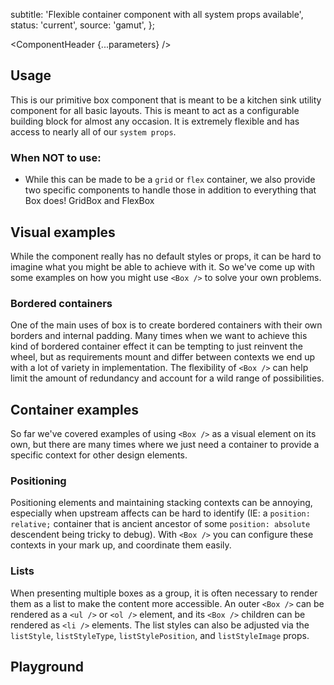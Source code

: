 


  subtitle: 'Flexible container component with all system props available',
  status: 'current',
  source: 'gamut',
};

<Meta of={BoxStories} />

<ComponentHeader {...parameters} />

## Usage

This is our primitive box component that is meant to be a kitchen sink utility component for all basic layouts. This is meant to act as a configurable building block for almost any occasion. It is extremely flexible and has access to nearly all of our `system props`.

### When NOT to use:

- While this can be made to be a `grid` or `flex` container, we also provide two
  specific components to handle those in addition to everything that Box does! <LinkTo component="GridBox">GridBox</LinkTo> and <LinkTo component="FlexBox">FlexBox</LinkTo>

## Visual examples

While the component really has no default styles or props, it can be hard to imagine what you might be able to achieve with it. So we've come up with some examples on how you might use `<Box />` to solve your own problems.

### Bordered containers

One of the main uses of box is to create bordered containers with their own borders and internal padding. Many times when we want to achieve this kind of bordered container effect it can be tempting to just reinvent the wheel, but as requirements mount and differ between contexts we end up with a lot of variety in implementation. The flexibility of `<Box />` can help limit the amount of redundancy and account for a wild range of possibilities.

<Canvas of={BoxStories.Bordered} />

## Container examples

So far we've covered examples of using `<Box />` as a visual element on its own, but there are many times where we just need a container to provide a specific context for other design elements.

### Positioning

Positioning elements and maintaining stacking contexts can be annoying, especially when upstream affects can be hard to identify (IE: a `position: relative;` container that is ancient ancestor of some `position: absolute` descendent being tricky to debug). With `<Box />` you can configure these contexts in your mark up, and coordinate them easily.

<Canvas of={BoxStories.Positioning} />

### Lists

When presenting multiple boxes as a group, it is often necessary to render them as a list to make the content more accessible. An outer `<Box />` can be rendered as a `<ul />` or `<ol />` element, and its `<Box />` children can be rendered as `<li />` elements. The list styles can also be adjusted via the `listStyle`, `listStyleType`, `listStylePosition`, and `listStyleImage` props.

<Canvas of={BoxStories.Lists} />

## Playground

<Canvas sourceState="shown">
  <Story of={BoxStories.Default} />
</Canvas>

<Controls />
